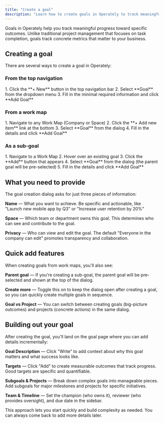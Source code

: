 ```yaml
---
title: "Create a goal"
description: "Learn how to create goals in Operately to track meaningful progress and outcomes."
---
```



<ImageEnhancer />

Goals in Operately help you track meaningful progress toward specific outcomes. Unlike traditional project management that focuses on task completion, goals track concrete metrics that matter to your business.

## Creating a goal

There are several ways to create a goal in Operately:

### From the top navigation

<Steps>
1. Click the **+ New** button in the top navigation bar
2. Select **Goal** from the dropdown menu
3. Fill in the minimal required information and click **Add Goal**
</Steps>

### From a work map

<Steps>
1. Navigate to any Work Map (Company or Space)
2. Click the **+ Add new item** link at the bottom
3. Select **Goal** from the dialog
4. Fill in the details and click **Add Goal**
</Steps>

### As a sub-goal

<Steps>
1. Navigate to a Work Map
2. Hover over an existing goal
3. Click the **Add** button that appears
4. Select **Goal** from the dialog (the parent goal will be pre-selected)
5. Fill in the details and click **Add Goal**
</Steps>

## What you need to provide

The goal creation dialog asks for just three pieces of information:

**Name** — What you want to achieve. Be specific and actionable, like "Launch new mobile app by Q3" or "Increase user retention by 20%"

**Space** — Which team or department owns this goal. This determines who can see and contribute to the goal.

**Privacy** — Who can view and edit the goal. The default "Everyone in the company can edit" promotes transparency and collaboration.

## Quick add features

When creating goals from work maps, you'll also see:

**Parent goal** — If you're creating a sub-goal, the parent goal will be pre-selected and shown at the top of the dialog.

**Create more** — Toggle this on to keep the dialog open after creating a goal, so you can quickly create multiple goals in sequence.

**Goal vs Project** — You can switch between creating goals (big-picture outcomes) and projects (concrete actions) in the same dialog.

## Building out your goal

After creating the goal, you'll land on the goal page where you can add details incrementally:

**Goal Description** — Click "Write" to add context about why this goal matters and what success looks like.

**Targets** — Click "Add" to create measurable outcomes that track progress. Good targets are specific and quantifiable.

**Subgoals & Projects** — Break down complex goals into manageable pieces. Add subgoals for major milestones and projects for specific initiatives.

**Team & Timeline** — Set the champion (who owns it), reviewer (who provides oversight), and due date in the sidebar.

This approach lets you start quickly and build complexity as needed. You can always come back to add more details later. 